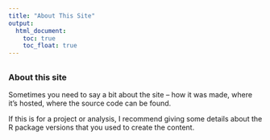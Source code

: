```yaml
---
title: "About This Site"
output: 
  html_document:
    toc: true
    toc_float: true
---
```


## 



### About this site

Sometimes you need to say a bit about the site -- how it was made, where it's hosted, where the source code can be found. 

If this is for a project or analysis, I recommend giving some details about the R package versions that you used to create the content.